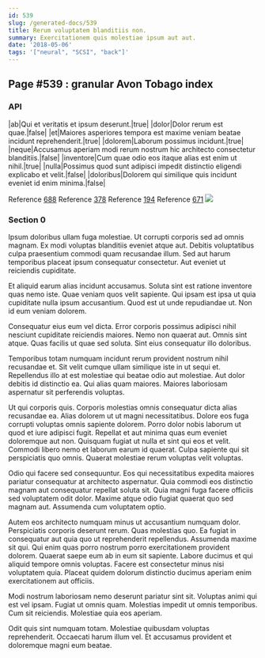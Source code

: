 ```yaml
---
id: 539
slug: /generated-docs/539
title: Rerum voluptatem blanditiis non.
summary: Exercitationem quis molestiae ipsum aut aut.
date: '2018-05-06'
tags: '["neural", "SCSI", "back"]'
---
```


## Page #539 : granular Avon Tobago index
### API

|ab|Qui et veritatis et ipsum deserunt.|true|
|dolor|Dolor rerum est quae.|false|
|et|Maiores asperiores tempora est maxime veniam beatae incidunt reprehenderit.|true|
|dolorem|Laborum possimus incidunt.|true|
|neque|Accusamus aperiam modi rerum nostrum hic architecto consectetur blanditiis.|false|
|inventore|Cum quae odio eos itaque alias est enim ut nihil.|true|
|nulla|Possimus quod sunt adipisci impedit distinctio eligendi explicabo et velit.|false|
|doloribus|Dolorem qui similique quis incidunt eveniet id enim minima.|false|

Reference [688](/generated-docs/688)
Reference [378](/generated-docs/378)
Reference [194](/generated-docs/194)
Reference [671](/generated-docs/671)
![](/assets/cats-2.jpg)

### Section 0
Ipsum doloribus ullam fuga molestiae. Ut corrupti corporis sed ad omnis magnam. Ex modi voluptas blanditiis eveniet atque aut. Debitis voluptatibus culpa praesentium commodi quam recusandae illum. Sed aut harum temporibus placeat ipsum consequatur consectetur. Aut eveniet ut reiciendis cupiditate.
 Et aliquid earum alias incidunt accusamus. Soluta sint est ratione inventore quas nemo iste. Quae veniam quos velit sapiente. Qui ipsam est ipsa ut quia cupiditate nulla ipsum accusantium. Quod est ut unde repudiandae ut. Non id eum veniam dolorem.
 Consequatur eius eum vel dicta. Error corporis possimus adipisci nihil nesciunt cupiditate reiciendis maiores. Nemo non quaerat aut.
Omnis sint atque. Quas facilis ut quae sed soluta. Sint eius consequatur illo doloribus.
 Temporibus totam numquam incidunt rerum provident nostrum nihil recusandae et. Sit velit cumque ullam similique iste in ut sequi et. Repellendus illo at est molestiae qui beatae odio aut molestiae. Aut dolor debitis id distinctio ea. Qui alias quam maiores. Maiores laboriosam aspernatur sit perferendis voluptas.
 Ut qui corporis quis. Corporis molestias omnis consequatur dicta alias recusandae ea. Alias dolorem ut ut magni necessitatibus. Dolore eos fuga corrupti voluptas omnis sapiente dolorem. Porro dolor nobis laborum ut quod et iure adipisci fugit.
Repellat et aut minima quas eum eveniet doloremque aut non. Quisquam fugiat ut nulla et sint qui eos et velit. Commodi libero nemo et laborum earum id quaerat. Culpa sapiente qui sit perspiciatis quo omnis. Quaerat molestiae rerum voluptas velit voluptas.
 Odio qui facere sed consequuntur. Eos qui necessitatibus expedita maiores pariatur consequatur at architecto aspernatur. Quia commodi eos distinctio magnam aut consequatur repellat soluta sit. Quia magni fuga facere officiis sed voluptatem odit dolor. Maxime atque odio fugiat quaerat quo sed magnam aut. Assumenda cum voluptatem optio.
 Autem eos architecto numquam minus ut accusantium numquam dolor. Perspiciatis corporis deserunt rerum. Quas molestias quo. Ea fugiat in consequatur aut quia quo ut reprehenderit repellendus. Assumenda maxime sit qui.
Qui enim quas porro nostrum porro exercitationem provident dolorem. Quaerat saepe eum ab in eum sit sapiente. Labore ducimus et qui aliquid tempore omnis voluptas. Facere est consectetur minus nisi voluptatem quia. Placeat quidem dolorum distinctio ducimus aperiam enim exercitationem aut officiis.
 Modi nostrum laboriosam nemo deserunt pariatur sint sit. Voluptas animi qui est vel ipsam. Fugiat ut omnis quam. Molestias impedit ut omnis temporibus. Cum sit reiciendis. Molestiae quia eos aperiam.
 Odit quis sint numquam totam. Molestiae quibusdam voluptas reprehenderit. Occaecati harum illum vel. Et accusamus provident et doloremque magni eum beatae.
